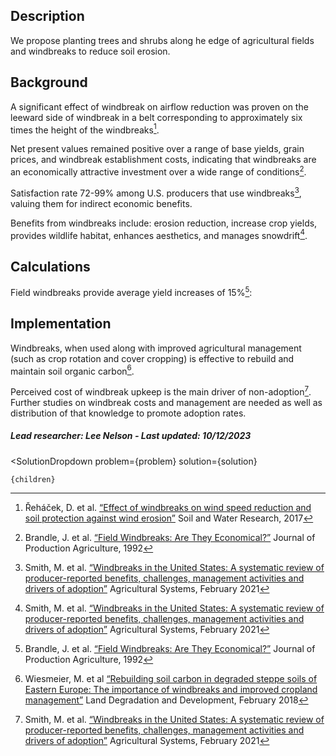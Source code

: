 

## Description
We propose planting trees and shrubs along he edge of agricultural fields and windbreaks to reduce soil erosion.

## Background
A significant effect of windbreak on airflow reduction was proven on the leeward side of windbreak in a belt corresponding to approximately six times the height of the windbreaks[^”1”].

Net present values remained positive over a range of base yields, grain prices, and windbreak establishment costs, indicating that windbreaks are an economically attractive investment over a wide range of conditions[^”2”].

Satisfaction rate 72-99% among U.S. producers that use windbreaks[^”3”], valuing them for indirect economic benefits.

Benefits from windbreaks include: erosion reduction, increase crop yields, provides wildlife habitat, enhances aesthetics, and manages snowdrift[^”3”].

## Calculations
Field windbreaks provide average yield increases of 15%[^”2”]:


## Implementation
Windbreaks, when used along with improved agricultural management (such as crop rotation and cover cropping) is effective to rebuild and maintain soil organic carbon[^”4”].

Perceived cost of windbreak upkeep is the main driver of non-adoption[^”3”]. Further studies on windbreak costs and management are needed as well as distribution of that knowledge to promote adoption rates.

##### Lead researcher: Lee Nelson - Last updated: 10/12/2023

[^”1”]: Řeháček, D. et al. [“Effect of windbreaks on wind speed reduction and soil protection against wind erosion”]( https://doi.org/10.17221/45/2016-SWR) Soil and Water Research, 2017

[^”2”]: Brandle, J. et al. [“Field Windbreaks: Are They Economical?”](https://doi.org/10.2134/jpa1992.0393) Journal of Production Agriculture, 1992

[^”3”]: Smith, M. et al. [“Windbreaks in the United States: A systematic review of producer-reported benefits, challenges, management activities and drivers of adoption”](https://doi.org/10.1016/j.agsy.2020.103032) Agricultural Systems, February 2021

[^”4”]: Wiesmeier, M. et al [“Rebuilding soil carbon in degraded steppe soils of Eastern Europe: The importance of windbreaks and improved cropland management”](https://doi.org/10.1002/ldr.2902) Land Degradation and Development, February 2018


  <SolutionDropdown 
    problem={problem} 
    solution={solution}
  >
    {children}
  </SolutionDropdown>